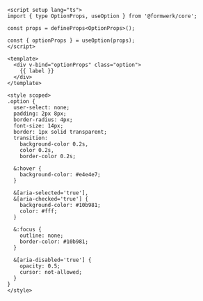 ```vue collapse={15-48}
<script setup lang="ts">
import { type OptionProps, useOption } from '@formwerk/core';

const props = defineProps<OptionProps>();

const { optionProps } = useOption(props);
</script>

<template>
  <div v-bind="optionProps" class="option">
    {{ label }}
  </div>
</template>

<style scoped>
.option {
  user-select: none;
  padding: 2px 8px;
  border-radius: 4px;
  font-size: 14px;
  border: 1px solid transparent;
  transition:
    background-color 0.2s,
    color 0.2s,
    border-color 0.2s;

  &:hover {
    background-color: #e4e4e7;
  }

  &[aria-selected='true'],
  &[aria-checked='true'] {
    background-color: #10b981;
    color: #fff;
  }

  &:focus {
    outline: none;
    border-color: #10b981;
  }

  &[aria-disabled='true'] {
    opacity: 0.5;
    cursor: not-allowed;
  }
}
</style>
```
